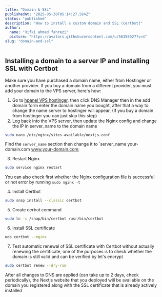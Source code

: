 ```yaml
---
title: "Domain & SSL"
publishedAt: "2025-05-30T05:14:27.584Z"
status: "published"
description: "How to install a custom domain and SSL (certbot)"
author:
  name: "Rifki ahmad fahrezi"
  picture: "https://avatars.githubusercontent.com/u/56358927?v=4"
slug: "domain-and-ssl"
---
```



## Installing a domain to a server IP and installing SSL with Certbot

Make sure you have purchased a domain name, either from Hostinger or another provider. If you buy a domain from a different provider, you must add your domain to the VPS server, here's how:

1. Go to [hpanel VPS hostinger](https://hpanel.hostinger.com/vps), then click DNS Manager then in the add domain form enter the domain name you bought, after that a way to change the name server to hostinger will appear, (If you buy a domain from hostinger you can just skip this step)
2. Log back into the VPS server, then update the Nginx config and change the IP in server_name to the domain name

```bash
sudo nano /etc/nginx/sites-available/nextjs.conf
```

Find the `server_name` section then change it to `server_name your-domain.com www.your-domain.com;

3. Restart Nginx

```bash
sudo service nginx restart
```

You can also check first whether the Nginx configuration file is successful or not error by running `sudo nginx -t`

4. Install Certbot

```bash
sudo snap install --classic certbot
```

5. Create cerbot command

```bash
sudo ln -s /snap/bin/certbot /usr/bin/certbot
```

6. Install SSL certificate

```bash
udo certbot --nginx
```

7. Test automatic renewal of SSL certificate with Certbot without actually renewing the certificate, one of the purposes is to check whether the domain is still valid and can be verified by let's encrypt

```bash
sudo certbot renew --dry-run
```

After all changes to DNS are applied (can take up to 2 days, check periodically), the Nextjs website that you deployed will be available on the domain you registered along with the SSL certificate that is already actively installed